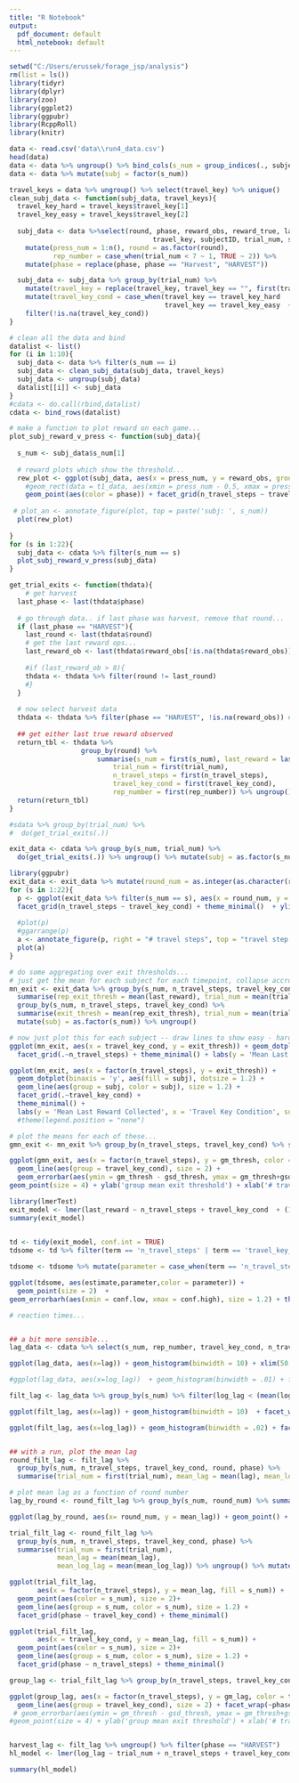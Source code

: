 ```yaml
---
title: "R Notebook"
output:
  pdf_document: default
  html_notebook: default
---
```




```r
setwd("C:/Users/erussek/forage_jsp/analysis")
rm(list = ls())
library(tidyr)
library(dplyr)
library(zoo)
library(ggplot2)
library(ggpubr)
library(RcppRoll)
library(knitr)
```

```r
data <- read.csv('data\\run4_data.csv')
head(data)
data <- data %>% ungroup() %>% bind_cols(s_num = group_indices(., subjectID))
data <- data %>% mutate(subj = factor(s_num))
```

```r
travel_keys = data %>% ungroup() %>% select(travel_key) %>% unique()
clean_subj_data <- function(subj_data, travel_keys){
  travel_key_hard = travel_keys$travel_key[1]
  travel_key_easy = travel_keys$travel_key[2]
  
  subj_data <- data %>%select(round, phase, reward_obs, reward_true, lag, exit, start_reward, n_travel_steps,
                                    travel_key, subjectID, trial_num, s_num, correct_key) %>% group_by(trial_num) %>%
    mutate(press_num = 1:n(), round = as.factor(round), 
           rep_number = case_when(trial_num < 7 ~ 1, TRUE ~ 2)) %>%
    mutate(phase = replace(phase, phase == "Harvest", "HARVEST"))

  subj_data <- subj_data %>% group_by(trial_num) %>% 
    mutate(travel_key = replace(travel_key, travel_key == "", first(travel_key[travel_key != ""]))) %>%
    mutate(travel_key_cond = case_when(travel_key == travel_key_hard   ~ "HARD",
                                       travel_key == travel_key_easy  ~ "EASY")) %>%
    filter(!is.na(travel_key_cond))
}

# clean all the data and bind
datalist <- list()
for (i in 1:10){
  subj_data <- data %>% filter(s_num == i)
  subj_data <- clean_subj_data(subj_data, travel_keys)
  subj_data <- ungroup(subj_data)
  datalist[[i]] <- subj_data
}
#cdata <- do.call(rbind,datalist)
cdata <- bind_rows(datalist)
```
```r
# make a function to plot reward on each game... 
plot_subj_reward_v_press <- function(subj_data){
  
  s_num <- subj_data$s_num[1]
  
  # reward plots which show the threshold... 
  rew_plot <- ggplot(subj_data, aes(x = press_num, y = reward_obs, group = round))  +
    #geom_rect(data = t1_data, aes(xmin = press_num - 0.5, xmax = press_num + 0.5, ymin = -Inf, ymax = Inf, fill = round)) +
    geom_point(aes(color = phase)) + facet_grid(n_travel_steps ~ travel_key_cond) + theme(legend.position = "none") + ylim(0,110) + ggtitle(paste("subj: ", s_num))
  
 # plot_an <- annotate_figure(plot, top = paste('subj: ', s_num))
  plot(rew_plot)
                             
}
for (s in 1:22){
  subj_data <- cdata %>% filter(s_num == s)
  plot_subj_reward_v_press(subj_data)  
}
```
```r
get_trial_exits <- function(thdata){
    # get harvest
  last_phase <- last(thdata$phase)
  
  # go through data.. if last phase was harvest, remove that round... 
  if (last_phase == "HARVEST"){
    last_round <- last(thdata$round)
    # get the last reward ops...
    last_reward_ob <- last(thdata$reward_obs[!is.na(thdata$reward_obs)])
    
    #if (last_reward_ob > 8){
    thdata <- thdata %>% filter(round != last_round)
    #}
  }
  
  # now select harvest data
  thdata <- thdata %>% filter(phase == "HARVEST", !is.na(reward_obs)) # find out why reward_true has so many .na
  
  ## get either last true reward observed
  return_tbl <- thdata %>% 
                  group_by(round) %>% 
                      summarise(s_num = first(s_num), last_reward = last(reward_obs),
                          trial_num = first(trial_num),
                          n_travel_steps = first(n_travel_steps),
                          travel_key_cond = first(travel_key_cond),
                          rep_number = first(rep_number)) %>% ungroup()
  return(return_tbl)
}

#sdata %>% group_by(trial_num) %>%
#  do(get_trial_exits(.))

exit_data <- cdata %>% group_by(s_num, trial_num) %>%
  do(get_trial_exits(.)) %>% ungroup() %>% mutate(subj = as.factor(s_num))
```

```r
library(ggpubr)
exit_data <- exit_data %>% mutate(round_num = as.integer(as.character(round)))
for (s in 1:22){
  p <- ggplot(exit_data %>% filter(s_num == s), aes(x = round_num, y = last_reward)) + geom_point() + geom_line() +
  facet_grid(n_travel_steps ~ travel_key_cond) + theme_minimal()  + ylim(0,100) + ylab('last reward collected') + xlab('harvest number')
  
  #plot(p)
  #ggarrange(p)
  a <- annotate_figure(p, right = "# travel steps", top = "travel step difficulty", fig.lab = paste('subj: ' , s))
  plot(a)
}

```

```r
# do some aggregating over exit thresholds... 
# just get the mean for each subject for each timepoint, collapse accross rep number...
mn_exit <- exit_data %>% group_by(s_num, n_travel_steps, travel_key_cond) %>%
  summarise(rep_exit_thresh = mean(last_reward), trial_num = mean(trial_num)) %>% 
  group_by(s_num, n_travel_steps, travel_key_cond) %>%
  summarise(exit_thresh = mean(rep_exit_thresh), trial_num = mean(trial_num)) %>%
  mutate(subj = as.factor(s_num)) %>% ungroup()

# now just plot this for each subject -- draw lines to show easy - hard effect
ggplot(mn_exit, aes(x = travel_key_cond, y = exit_thresh)) + geom_dotplot(binaxis = 'y', aes(fill = subj), dotsize = 1.2) + geom_line(aes(group = subj, color = subj), size = 1.2) +
  facet_grid(.~n_travel_steps) + theme_minimal() + labs(y = 'Mean Last Reward Collected', x = 'Travel Sequence', subtitle = '# Travel Presses') #theme(legend.position = "none")

ggplot(mn_exit, aes(x = factor(n_travel_steps), y = exit_thresh)) +
  geom_dotplot(binaxis = 'y', aes(fill = subj), dotsize = 1.2) + 
  geom_line(aes(group = subj, color = subj), size = 1.2) +
  facet_grid(.~travel_key_cond) + 
  theme_minimal() + 
  labs(y = 'Mean Last Reward Collected', x = 'Travel Key Condition', subtitle = '# Travel Presses') 
  #theme(legend.position = "none")

```
```r
# plot the means for each of these...
gmn_exit <- mn_exit %>% group_by(n_travel_steps, travel_key_cond) %>% summarise(gm_thresh = mean(exit_thresh), gsd_thresh = sd(exit_thresh)/sqrt(n()))

ggplot(gmn_exit, aes(x = factor(n_travel_steps), y = gm_thresh, color = travel_key_cond)) +
  geom_line(aes(group = travel_key_cond), size = 2) +
  geom_errorbar(aes(ymin = gm_thresh - gsd_thresh, ymax = gm_thresh+gsd_thresh), width = .1, size = 2) + 
geom_point(size = 4) + ylab('group mean exit threshold') + xlab('# travel steps') + labs(color = 'travel effort') + theme_minimal()

```

```r

library(lmerTest)
exit_model <- lmer(last_reward ~ n_travel_steps + travel_key_cond  + (1  + n_travel_steps + travel_key_cond |subj), data = exit_data,  control = lmerControl(optimizer ="optimx",optCtrl=list(method='nlminb')))
summary(exit_model)
                   
```
```r
td <- tidy(exit_model, conf.int = TRUE)
tdsome <- td %>% filter(term == 'n_travel_steps' | term == 'travel_key_condHARD')

tdsome <- tdsome %>% mutate(parameter = case_when(term == 'n_travel_steps' ~ 'travel step', term == 'travel_key_condHARD' ~ 'travel effort cond'))

ggplot(tdsome, aes(estimate,parameter,color = parameter)) + 
  geom_point(size = 2)  +
geom_errorbarh(aes(xmin = conf.low, xmax = conf.high), size = 1.2) + theme(legend.position = "none") + theme_minimal() + ylab('fixed effect') + xlab('estimate (# points)') + ggtitle('linear mixed effects model - effect on exit threshold') + theme(axis.text.y = element_text(angle = 90, hjust = .5))
```

```r
# reaction times... 


## a bit more sensible... 
lag_data <- cdata %>% select(s_num, rep_number, travel_key_cond, n_travel_steps, phase, trial_num, lag, correct_key, round, trial_num) %>% mutate(log_lag = log(lag)) %>% group_by(s_num, trial_num, round, phase) %>% slice(-1) %>% ungroup() %>% mutate(subj = as.factor(s_num))

ggplot(lag_data, aes(x=lag)) + geom_histogram(binwidth = 10) + xlim(50,300) + facet_wrap( ~ s_num)

#ggplot(lag_data, aes(x=log_lag))  + geom_histogram(binwidth = .01) + facet_wrap( ~ s_num)

filt_lag <- lag_data %>% group_by(s_num) %>% filter(log_lag < (mean(log_lag) + 3*sd(log_lag)) , log_lag > (mean(log_lag) - 3*sd(log_lag))) %>% ungroup()

ggplot(filt_lag, aes(x=lag)) + geom_histogram(binwidth = 10)  + facet_wrap(~s_num) + xlim(50,350)

ggplot(filt_lag, aes(x=log_lag)) + geom_histogram(binwidth = .02) + facet_wrap(~s_num)



```
```r
## with a run, plot the mean lag 
round_filt_lag <- filt_lag %>% 
  group_by(s_num, n_travel_steps, travel_key_cond, round, phase) %>%
  summarise(trial_num = first(trial_num), mean_lag = mean(lag), mean_log_lag = mean(log_lag)) %>% mutate(round_num = as.integer(as.character(round)))

# plot mean lag as a function of round number
lag_by_round <- round_filt_lag %>% group_by(s_num, round_num) %>% summarise(mean_lag = mean(mean_lag))

ggplot(lag_by_round, aes(x= round_num, y = mean_lag)) + geom_point() + geom_line() + facet_wrap(~s_num)

trial_filt_lag <- round_filt_lag %>% 
  group_by(s_num, n_travel_steps, travel_key_cond, phase) %>%
  summarise(trial_num = first(trial_num), 
            mean_lag = mean(mean_lag), 
            mean_log_lag = mean(mean_log_lag)) %>% ungroup() %>% mutate(s_num = as.factor(s_num))

ggplot(trial_filt_lag, 
       aes(x = factor(n_travel_steps), y = mean_lag, fill = s_num)) + 
  geom_point(aes(color = s_num), size = 2)+ 
  geom_line(aes(group = s_num, color = s_num), size = 1.2) +
  facet_grid(phase ~ travel_key_cond) + theme_minimal()

ggplot(trial_filt_lag, 
       aes(x = travel_key_cond, y = mean_lag, fill = s_num)) + 
  geom_point(aes(color = s_num), size = 2)+ 
  geom_line(aes(group = s_num, color = s_num), size = 1.2) +
  facet_grid(phase ~ n_travel_steps) + theme_minimal()
```

```r


group_lag <- trial_filt_lag %>% group_by(n_travel_steps, travel_key_cond, phase) %>% summarise(gm_lag = mean(mean_lag), gml_lag = mean(mean_log_lag)) %>% ungroup()

ggplot(group_lag, aes(x = factor(n_travel_steps), y = gm_lag, color = travel_key_cond)) +
  geom_line(aes(group = travel_key_cond), size = 2) + facet_wrap(~phase) + geom_point(size = 2)
 # geom_errorbar(aes(ymin = gm_thresh - gsd_thresh, ymax = gm_thresh+gsd_thresh), width = .1, size = 2) + 
#geom_point(size = 4) + ylab('group mean exit threshold') + xlab('# travel steps') + labs(color = 'travel effort') + theme_minimal()



```
```r
harvest_lag <- filt_lag %>% ungroup() %>% filter(phase == "HARVEST")
hl_model <- lmer(log_lag ~ trial_num + n_travel_steps + travel_key_cond  + (1 + trial_num + n_travel_steps + travel_key_cond |subj), data = harvest_lag, control = lmerControl(optimizer ="optimx",optCtrl=list(method='nlminb')))
```

```r
summary(hl_model)
```

